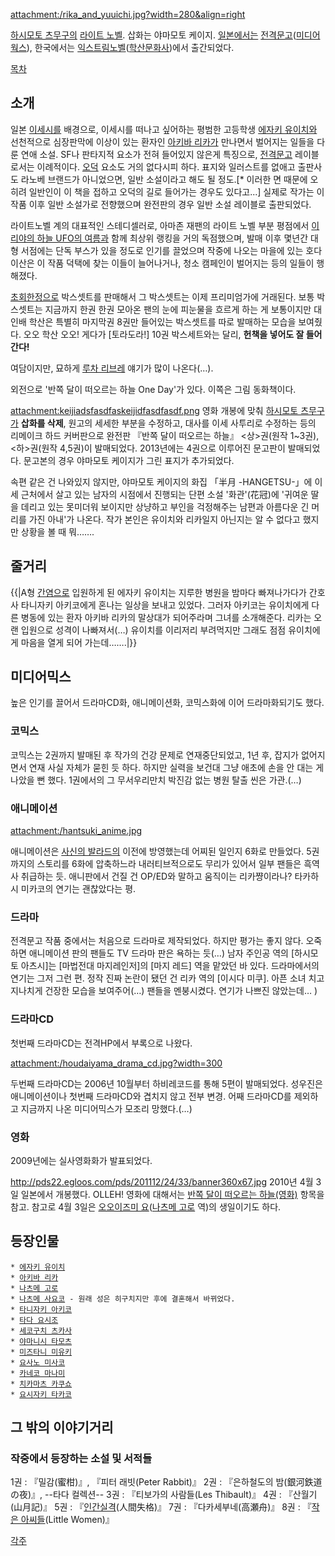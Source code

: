 {{{+1 半分の月がのぼる空}}} attachment:/rika_and_yuuichi.jpg?width=280&align=right

[[하시모토 츠무구]]의 [[라이트 노벨]]. 삽화는 야마모토 케이지. [[일본]]에서는 [[전격문고]]([[미디어 웍스]]), 한국에서는 [[익스트림노벨]]([[학산문화사]])에서 출간되었다.

[[목차]]
== 소개 ==
일본 [[이세]]시를 배경으로, 이세시를 떠나고 싶어하는 평범한 고등학생 [[에자키 유이치]]와 선천적으로 심장판막에 이상이 있는 환자인 [[아키바 리카]]가 만나면서 벌어지는 일들을 다룬 연애 소설. SF나 판타지적 요소가 전혀 들어있지 않은게 특징으로, [[전격문고]] 레이블로서는 이례적이다. [[오덕]] 요소도 거의 없다시피 하다. 표지와 일러스트를 없애고 출판사도 라노베 브랜드가 아니었으면, 일반 소설이라고 해도 될 정도.[* 이러한 면 때문에 오히려 일반인이 이 책을 접하고 오덕의 길로 들어가는 경우도 있다고...] 실제로 작가는 이 작품 이후 일반 소설가로 전향했으며 완전판의 경우 일반 소설 레이블로 출판되었다.

라이트노벨 계의 대표적인 스테디셀러로, 아마존 재팬의 라이트 노벨 부분 평점에서 [[이리야의 하늘 UFO의 여름]]과 함께 최상위 랭킹을 거의 독점했으며, 발매 이후 몇년간 대형 서점에는 단독 부스가 있을 정도로 인기를 끌었으며 작중에 나오는 마을에 있는 호다이산은 이 작품 덕택에 찾는 이들이 늘어나거나, 청소 캠페인이 벌어지는 등의 일들이 행해졌다.

[[초회한정]]으로 박스셋트를 판매해서 그 박스셋트는 이제 프리미엄가에 거래된다. 보통 박스셋트는 지금까지 한권 한권 모아온 팬의 눈에 피눈물을 흐르게 하는 게 보통이지만 대인배 학산은 특별히 마지막권 8권만 들어있는 박스셋트를 따로 발매하는 모습을 보여줬다. 오오 학산 오오! 게다가 [토라도라!] 10권 박스세트와는 달리, '''헌책을 넣어도 잘 들어간다! '''

여담이지만, 묘하게 [[루차 리브레]] 얘기가 많이 나온다(…).

외전으로 '반쪽 달이 떠오르는 하늘 One Day'가 있다. 이쪽은 그림 동화책이다.

attachment:keijiadsfasdfaskeijidfasdfasdf.png
영화 개봉에 맞춰 [[하시모토 츠무구]]가 '''삽화를 삭제''', 원고의 세세한 부분을 수정하고, 대사를 이세 사투리로 수정하는 등의 리메이크 하드 커버판으로 완전판 『반쪽 달이 떠오르는 하늘』 <상>권(원작 1~3권), <하>권(원작 4,5권)이 발매되었다. 2013년에는 4권으로 이루어진 문고판이 발매되었다. 문고본의 경우 야마모토 케이지가 그린 표지가 추가되었다.

속편 같은 건 나와있지 않지만, 야마모토 케이지의 화집 「半月 -HANGETSU-」에 이세 근처에서 살고 있는 남자의 시점에서 진행되는 단편 소설 '화관'(花冠)에 '귀여운 딸을 데리고 있는 못미더워 보이지만 상냥하고 부인을 걱정해주는 남편과 아름다운 긴 머리를 가진 아내'가 나온다. 작가 본인은 유이치와 리카일지 아닌지는 알 수 없다고 했지만 상황을 볼 때 뭐…….

== 줄거리 ==
{{|A형 [[간염]]으로 입원하게 된 에자키 유이치는 지루한 병원을 밤마다 빠져나가다가 간호사 타니자키 아키코에게 혼나는 일상을 보내고 있었다. 그러자 아키코는 유이치에게 다른 병동에 있는 환자 아키바 리카의 말상대가 되어주라며 그녀를 소개해준다. 리카는 오랜 입원으로 성격이 나빠져서(…) 유이치를 이리저리 부려먹지만 그래도 점점 유이치에게 마음을 열게 되어 가는데…….|}}

== 미디어믹스 ==
높은 인기를 끌어서 드라마CD화, 애니메이션화, 코믹스화에 이어 드라마화되기도 했다. 
=== 코믹스 ===
코믹스는 2권까지 발매된 후 작가의 건강 문제로 연재중단되었고, 1년 후, 잡지가 없어지면서 연재 사실 자체가 묻힌 듯 하다. 하지만 실력을 보건대 그냥 애초에 손을 안 대는 게 나았을 뻔 했다. 1권에서의 그 무서우리만치 박진감 없는 병원 탈출 씬은 가관.(…) 

=== 애니메이션 ===
attachment:/hantsuki_anime.jpg

애니메이션은 [[사신의 발라드]]의 이전에 방영했는데 어찌된 일인지 6화로 만들었다. 5권까지의 스토리를 6화에 압축하느라 내러티브적으로도 무리가 있어서 일부 팬들은 흑역사 취급하는 듯. 애니판에서 건질 건 OP/ED와 말하고 움직이는 리카쨩이라나? 타카하시 미카코의 연기는 괜찮았다는 평.

=== 드라마 ===
전격문고 작품 중에서는 처음으로 드라마로 제작되었다. 하지만 평가는 좋지 않다. 오죽하면 애니메이션 판의 팬들도 TV 드라마 판은 욕하는 듯(…) 남자 주인공 역의 [하시모토 아츠시]는 [마법전대 마지레인저]의 [마지 레드] 역을 맡았던 바 있다. 드라마에서의 연기는 그저 그런 편. 정작 진짜 논란이 됐던 건 리카 역의 [이시다 미쿠]. 아픈 소녀 치고 지나치게 건장한 모습을 보여주어(…) 팬들을 멘붕시켰다. 연기가 나쁘진 않았는데… ) 

=== 드라마CD ===
첫번째 드라마CD는 전격HP에서 부록으로 나왔다.

attachment:/houdaiyama_drama_cd.jpg?width=300

두번째 드라마CD는 2006년 10월부터 하비레코드를 통해 5편이 발매되었다. 성우진은 애니메이션이나 첫번째 드라마CD와 겹치지 않고 전부 변경. 어째 드라마CD를 제외하고 지금까지 나온 미디어믹스가 모조리 망했다.(…)

=== 영화 ===
2009년에는 실사영화화가 발표되었다.

http://pds22.egloos.com/pds/201112/24/33/banner360x67.jpg
2010년 4월 3일 일본에서 개봉했다. OLLEH! 영화에 대해서는 [[반쪽 달이 떠오르는 하늘(영화)]] 항목을 참고.
참고로 4월 3일은 [[오오이즈미 요]]([[나츠메 고로]] 역)의 생일이기도 하다.

== 등장인물 ==
 * [[에자키 유이치]]
 * [[아키바 리카]]
 * [[나츠메 고로]]
 * [[나츠메 사요코]] - 원래 성은 히구치지만 후에 결혼해서 바뀌었다.
 * [[타니자키 아키코]]
 * [[타다 요시조]]
 * [[세코구치 츠카사]]
 * [[야마니시 타모츠]]
 * [[미즈타니 미유키]]
 * [[요사노 미사코]]
 * [[카네코 마나미]]
 * [[치카마츠 카쿠쇼]]
 * [[요시자키 타카코]]

== 그 밖의 이야기거리 ==
=== 작중에서 등장하는 소설 및 서적들 ===
1권 : 『밀감(蜜柑)』, 『피터 래빗(Peter Rabbit)』
2권 : 『은하철도의 밤(銀河鉄道の夜)』, --타다 컬렉션--
3권 : 『티보가의 사람들(Les Thibault)』
4권 : 『산월기(山月記)』
5권 : 『[[인간실격]](人間失格)』
7권 : 『다카세부네(高瀬舟)』
8권 : 『[[작은 아씨들]](Little Women)』

[[각주]]
